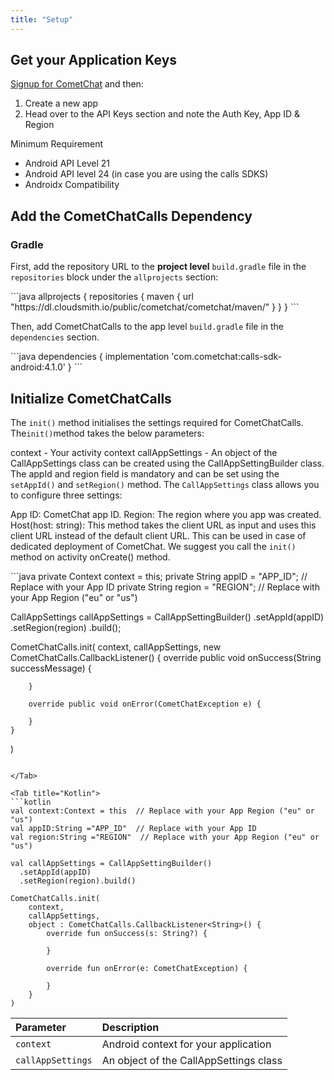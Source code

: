```yaml
---
title: "Setup"
---
```




## Get your Application Keys

[Signup for CometChat](https://app.cometchat.com/signup) and then:

1. Create a new app
2. Head over to the API Keys section and note the Auth Key, App ID & Region

<Note>
Minimum Requirement

* Android API Level 21
* Android API level 24 (in case you are using the calls SDKS)
* Androidx Compatibility

</Note>

## Add the CometChatCalls Dependency

### Gradle

First, add the repository URL to the **project level** `build.gradle` file in the `repositories` block under the `allprojects` section:

<Tabs>
<Tab title="Groovy">
```java
allprojects {
  repositories {
    maven {
        url "https://dl.cloudsmith.io/public/cometchat/cometchat/maven/"
    }
  }
}
```

</Tab>

</Tabs>

Then, add CometChatCalls to the app level `build.gradle` file in the `dependencies` section.

<Tabs>
<Tab title="Groovy">
```java
dependencies {
  implementation 'com.cometchat:calls-sdk-android:4.1.0'
}
```

</Tab>

</Tabs>

## Initialize CometChatCalls

The `init()` method initialises the settings required for CometChatCalls. The`init()`method takes the below parameters:

context - Your activity context callAppSettings - An object of the CallAppSettings class can be created using the CallAppSettingBuilder class. The appId and region field is mandatory and can be set using the `setAppId()` and `setRegion()` method. The `CallAppSettings` class allows you to configure three settings:

App ID: CometChat app ID. Region: The region where you app was created. Host(host: string): This method takes the client URL as input and uses this client URL instead of the default client URL. This can be used in case of dedicated deployment of CometChat. We suggest you call the `init()` method on activity onCreate() method.

<Tabs>
<Tab title="Java">
```java
private Context context = this;
private String appID = "APP_ID"; // Replace with your App ID
private String region = "REGION"; // Replace with your App Region ("eu" or "us")

CallAppSettings callAppSettings = CallAppSettingBuilder()
  .setAppId(appID)
  .setRegion(region)
  .build();

CometChatCalls.init(
    context,
    callAppSettings,
    new CometChatCalls.CallbackListener<String>() {
        override public void onSuccess(String successMessage) {

        }

        override public void onError(CometChatException e) {

        }
    }
)
```

</Tab>

<Tab title="Kotlin">
```kotlin
val context:Context = this  // Replace with your App Region ("eu" or "us")
val appID:String ="APP_ID"  // Replace with your App ID
val region:String ="REGION"  // Replace with your App Region ("eu" or "us")

val callAppSettings = CallAppSettingBuilder()
  .setAppId(appID)
  .setRegion(region).build()

CometChatCalls.init(
    context,
    callAppSettings,
    object : CometChatCalls.CallbackListener<String>() {
        override fun onSuccess(s: String?) {

        }

        override fun onError(e: CometChatException) {

        }
    }
)
```

</Tab>

</Tabs>

| Parameter         | Description                            |
| :----------------- | :-------------------------------------- |
| `context`         | Android context for your application   |
| `callAppSettings` | An object of the CallAppSettings class |
